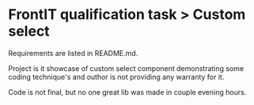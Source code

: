 
<Meta title="Select/Introduction" />

# FrontIT qualification task > Custom select

Requirements are listed in README.md. 

Project is it showcase of custom select component demonstrating some coding technique's and outhor is not providing any warranty for it.

Code is not final, but no one great lib was made in couple evening hours.
